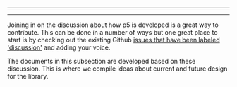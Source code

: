 
---

---
Joining in on the discussion about how p5 is developed is a great way to contribute. This can be done in a number of ways but one great place to start is by checking out the existing Github [issues that have been labeled 'discussion'](https://github.com/processing/p5.js/labels/discussion) and adding your voice.

The documents in this subsection are developed based on these discussion. This is where we compile ideas about current and future design for the library.


